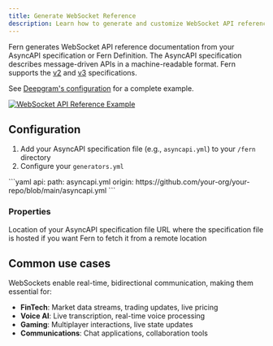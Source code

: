 ```yaml
---
title: Generate WebSocket Reference
description: Learn how to generate and customize WebSocket API reference documentation
---
```


Fern generates WebSocket API reference documentation from your AsyncAPI specification or Fern Definition. The AsyncAPI specification describes message-driven APIs in a machine-readable format. Fern supports the [v2](https://www.asyncapi.com/docs/reference/specification/v2.x) and [v3](https://www.asyncapi.com/docs/reference/specification/v3.0.0) specifications.

See [Deepgram's configuration](https://github.com/deepgram/deepgram-fern-config/blob/9a3d281d87963165df7cbb89c4883d5058abaf2e/fern/generators.yml#L5-L7) for a complete example.

<a href="https://developers.deepgram.com/reference/text-to-speech-api/speak-streaming">
  <Frame caption="Example of how a WebSocket API Reference renders in Fern">
    <img src="websocket-deepgram.png" alt="WebSocket API Reference Example" />
  </Frame>
</a>

## Configuration

1. Add your AsyncAPI specification file (e.g., `asyncapi.yml`) to your `/fern` directory
1. Configure your `generators.yml`

<CodeBlock title='generators.yml'>
  ```yaml
api:
    path: asyncapi.yml
    origin: https://github.com/your-org/your-repo/blob/main/asyncapi.yml
  ```
</CodeBlock>

### Properties

<ParamField path="path" required>
    Location of your AsyncAPI specification file
</ParamField>

<ParamField path="origin">
    URL where the specification file is hosted if you want Fern to fetch it from a remote location
</ParamField>

## Common use cases

WebSockets enable real-time, bidirectional communication, making them essential for:

- **FinTech**: Market data streams, trading updates, live pricing
- **Voice AI**: Live transcription, real-time voice processing
- **Gaming**: Multiplayer interactions, live state updates
- **Communications**: Chat applications, collaboration tools